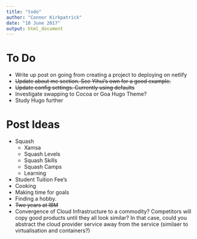 ```yaml
---
title: "todo"
author: "Connor Kirkpatrick"
date: "10 June 2017"
output: html_document
---
```


# To Do

* Write up post on going from creating a project to deploying on netlify
* ~~Update about me section. See Yihui's own for a good example.~~
* ~~Update config settings. Currently using defaults~~
* Investigate swapping to Cocoa or Goa Hugo Theme?
* Study Hugo further


# Post Ideas

* Squash
  * Xamsa
  * Squash Levels
  * Squash Skills
  * Squash Camps
  * Learning
* Student Tuition Fee's
* Cooking
* Making time for goals
* Finding a hobby.
* ~~Two years at IBM~~
* Convergence of Cloud Infrastructure to a commodity? Competitors will copy good products until they all look similar? In that case, could you abstract the cloud provider service away from the service (similaer to virtualisation and containers?)

